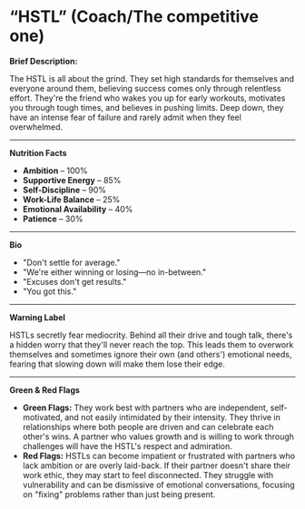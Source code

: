 # “HSTL” (Coach/The competitive one)

**Brief Description:**

The HSTL is all about the grind. They set high standards for themselves and everyone around them, believing success comes only through relentless effort. They're the friend who wakes you up for early workouts, motivates you through tough times, and believes in pushing limits. Deep down, they have an intense fear of failure and rarely admit when they feel overwhelmed.

---

**Nutrition Facts**

- **Ambition** – 100%
- **Supportive Energy** – 85%
- **Self-Discipline** – 90%
- **Work-Life Balance** – 25%
- **Emotional Availability** – 40%
- **Patience** – 30%

---

**Bio**

- "Don't settle for average."
- "We're either winning or losing—no in-between."
- "Excuses don't get results."
- "You got this."

---

**Warning Label**

HSTLs secretly fear mediocrity. Behind all their drive and tough talk, there's a hidden worry that they'll never reach the top. This leads them to overwork themselves and sometimes ignore their own (and others') emotional needs, fearing that slowing down will make them lose their edge.

---

**Green & Red Flags**

- **Green Flags:** They work best with partners who are independent, self-motivated, and not easily intimidated by their intensity. They thrive in relationships where both people are driven and can celebrate each other's wins. A partner who values growth and is willing to work through challenges will have the HSTL's respect and admiration.
- **Red Flags:** HSTLs can become impatient or frustrated with partners who lack ambition or are overly laid-back. If their partner doesn't share their work ethic, they may start to feel disconnected. They struggle with vulnerability and can be dismissive of emotional conversations, focusing on "fixing" problems rather than just being present.